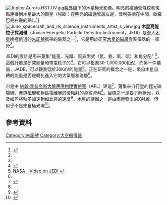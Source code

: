 [[Image:Jupiter.Aurora.HST.UV.jpg|thumb]][[紫外線|紫外線]]下的木星極光影像。明亮的磁通管條紋和斑點連接到木星最大的衛星（埃歐：在明亮的磁通管最左邊，佳利美德在中間，歐羅巴是右邊的點）。]] [[File:Juno_spacecraft_and_its_science_instruments_artist_s_view.jpg|thumb]]
'''木星高能粒子探測儀'''（Jovian Energetic Particle Detector Instrument，JEDI）是進入[[木星|木星]]繞極軌道的[[朱諾號|朱諾號]]攜帶的儀器之一<ref name=haggerty>{{Cite web |url=http://adsabs.harvard.edu/abs/2008AGUFMSM41B1683H |title=D. Haggerty, et al. - JEDI -- The Jupiter Energetic Particle Detector for the Juno mission (2008) |accessdate=2015-08-22 |archive-date=2018-09-08 |archive-url=https://web.archive.org/web/20180908005534/http://adsabs.harvard.edu/abs/2008AGUFMSM41B1683H |dead-url=no }}</ref>，它是用於研究[[木星的磁層|木星的磁層]]套裝儀器的一部分<ref name=haggerty/>。

JEDI的設計是用來蒐集"能量、光譜、質典型式（氫、氦、氧、硫）和角分配" <ref name=haggerty/>，這個計畫是研究能量和帶電粒子的<ref>{{Cite web |url=http://www.nasaspaceflight.com/2011/08/ula-atlasv-nasa-juno-jupiter/ |title=W. Grahm - ULA Atlas V launches NASA’s Juno on a path to Jupiter (2011) - Nasaspaceflight.com |accessdate=2015-08-22 |archive-date=2015-09-11 |archive-url=https://web.archive.org/web/20150911050845/http://www.nasaspaceflight.com/2011/08/ula-atlasv-nasa-juno-jupiter/ |dead-url=no }}</ref>。它可以檢測30-1,000,000[[電子伏特|KeV]]，而另一件儀器，JADE，可以觀測低於30KeV的能量<ref name=video>[http://missionjuno.swri.edu/media-gallery/instruments NASA - Video on JEDI] {{webarchive|url=https://web.archive.org/web/20130928235011/http://missionjuno.swri.edu/media-gallery/instruments |date=2013-09-28 }}</ref>。正在研究的概念之一是，來自木星自轉的能量是否被轉化進入它的大氣層和磁層<ref name=video/>。

它是由 [[約翰·霍普金斯大學應用物理實驗室|約翰·霍普金斯大學應用物理實驗室]]（APL）建造<ref>{{Cite web |url=http://www.jhuapl.edu/newscenter/pressreleases/2011/110805.asp |title=Space Scientists Seek Returns from JEDI |access-date=2015-08-22 |archive-url=https://web.archive.org/web/20160304112225/http://www.jhuapl.edu/newscenter/pressreleases/2011/110805.asp |archive-date=2016-03-04 |dead-url=yes }}</ref>，蒐集來自行星的極光磁場線、赤道磁層和極區電離層的硬輻射的''原位資料''<ref name=haggerty/>。目標之一是要了解極光，以及如何將粒子加速到如此高的速度<ref>{{Cite web |url=http://www.centauri-dreams.org/?p=19145 |title=P. Gilster -  Juno: Into the Jovian Magnetosphere - Centari Dreams |accessdate=2015-08-22 |archive-date=2015-09-23 |archive-url=https://web.archive.org/web/20150923201834/http://www.centauri-dreams.org/?p=19145 |dead-url=no }}</ref>。木星的謎團之一是由兩極發出的X射線，但似乎不是來自極光環<ref>{{Cite web |url=http://science.nasa.gov/science-news/science-at-nasa/2002/07mar_jupiterpuzzle/ |title=Puzzling X-rays from Jupiter |accessdate=2015-08-22 |archive-date=2015-09-19 |archive-url=https://web.archive.org/web/20150919121936/http://science.nasa.gov/science-news/science-at-nasa/2002/07mar_jupiterpuzzle/ |dead-url=yes }}</ref>。

== 參考資料 ==
{{reflist}}

[[Category:朱諾號|Category:朱諾號]]
[[Category:太空船儀器|Category:太空船儀器]]